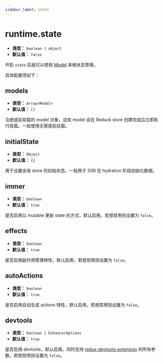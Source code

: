 ```yaml
---
sidebar_label: state
---
```


# runtime.state

- **类型：** `boolean | object`
- **默认值：** `false`

开启 `state` 后就可以使用 [Model](/guides/topic-detail/model/quick-start) 来做状态管理。

具体配置项如下：

## models

- **类型：** `Array<Model>`
- **默认值：** `[]`

注册提前挂载的 model 对象，这些 model 会在 Reduck store 创建完成后立即执行挂载。一般使用无需提前挂载。

## initialState

- **类型：** `Object`
- **默认值：** `{}`

用于设置全局 store 的初始状态。一般用于 SSR 在 hydration 阶段初始化数据。

## immer

- **类型：** `boolean`
- **默认值：** `true`

是否启用以 mutable 更新 state 的方式，默认启用，若想禁用则设置为 `false`。

## effects

- **类型：** `boolean`
- **默认值：** `true`

是否启用副作用管理特性，默认启用，若想禁用则设置为 `false`。

## autoActions

- **类型：** `boolean`
- **默认值：** `true`

是否启用自动生成 actions 特性，默认启用，若想禁用则设置为 `false`。

## devtools

- **类型：** `boolean | EnhancerOptions`
- **默认值：** `true`

是否启用 devtools，默认启用，同时支持 [redux-devtools-extension](https://github.com/zalmoxisus/redux-devtools-extension/blob/master/docs/API/Arguments.md) 的所有参数，若想禁用则设置为 `false`。
